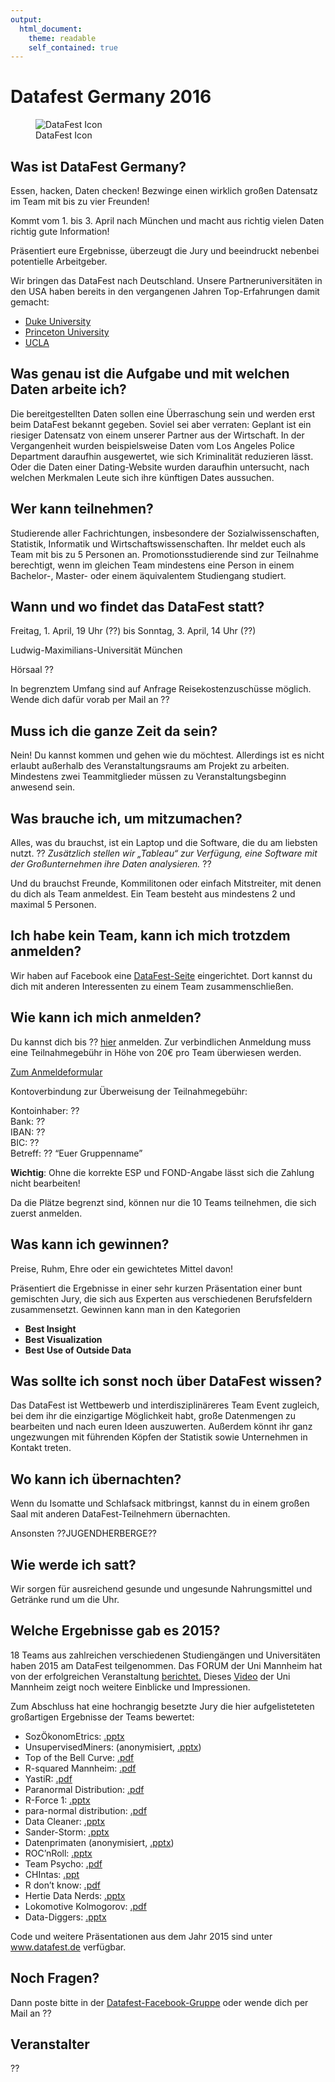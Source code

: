 ```yaml
---
output:
  html_document:
    theme: readable
    self_contained: true
---
```


# Datafest Germany 2016

![DataFest Icon](files/Datafest_01_150304_small.jpg)

## Was ist DataFest Germany? 

Essen, hacken, Daten checken! Bezwinge einen wirklich großen Datensatz im Team mit bis zu vier Freunden! 

Kommt vom 1. bis 3. April nach München und macht aus richtig vielen Daten richtig gute Information! 

Präsentiert eure Ergebnisse, überzeugt die Jury und beeindruckt nebenbei potentielle Arbeitgeber.

Wir bringen das DataFest nach Deutschland. Unsere Partneruniversitäten in den USA haben bereits in den vergangenen Jahren Top-Erfahrungen damit gemacht: 

- [Duke University](https://stat.duke.edu/datafest)
- [Princeton University](http://orfe.princeton.edu/datafest/)
- [UCLA](http://datafest.stat.ucla.edu/groups/datafest/)

## Was genau ist die Aufgabe und mit welchen Daten arbeite ich?

Die bereitgestellten Daten sollen eine Überraschung sein und werden erst beim DataFest bekannt gegeben. Soviel sei aber verraten: Geplant ist ein riesiger Datensatz von einem unserer Partner aus der Wirtschaft. In der Vergangenheit wurden beispielsweise Daten vom Los Angeles Police Department daraufhin ausgewertet, wie sich Kriminalität reduzieren lässt. Oder die Daten einer Dating-Website wurden daraufhin untersucht, nach welchen Merkmalen Leute sich ihre künftigen Dates aussuchen.

## Wer kann teilnehmen?

Studierende aller Fachrichtungen, insbesondere der Sozialwissenschaften, Statistik, Informatik und Wirtschaftswissenschaften. Ihr meldet euch als Team mit bis zu 5 Personen an. Promotionsstudierende sind zur Teilnahme berechtigt, wenn im gleichen Team mindestens eine Person in einem Bachelor-,  Master- oder einem äquivalentem Studiengang studiert.

## Wann und wo findet das DataFest statt?

Freitag, 1. April, 19 Uhr (??)  bis Sonntag, 3. April, 14 Uhr (??)

Ludwig-Maximilians-Universität München

Hörsaal ??

In begrenztem Umfang sind auf Anfrage Reisekostenzuschüsse möglich. Wende dich dafür vorab
per Mail an ??

## Muss ich die ganze Zeit da sein?

Nein! Du kannst kommen und gehen wie du möchtest. Allerdings ist es nicht erlaubt außerhalb des Veranstaltungsraums am Projekt zu arbeiten. Mindestens zwei Teammitglieder müssen zu Veranstaltungsbeginn anwesend sein.

## Was brauche ich, um mitzumachen?

Alles, was du brauchst, ist ein Laptop und die Software, die du am liebsten nutzt. ?? _Zusätzlich stellen wir „Tableau“ zur Verfügung, eine Software mit der Großunternehmen ihre Daten analysieren._ ??

Und du brauchst Freunde, Kommilitonen oder einfach Mitstreiter, mit denen du dich als
Team anmeldest. Ein Team besteht aus mindestens 2 und maximal 5 Personen.

## Ich habe kein Team, kann ich mich trotzdem anmelden?

Wir haben auf Facebook eine [DataFest-Seite](https://www.facebook.com/groups/DataFestGermany/) eingerichtet. Dort kannst du dich mit anderen Interessenten zu einem Team zusammenschließen. 

## Wie kann ich mich anmelden?

Du kannst dich bis ?? [hier](https://docs.google.com/forms/d/1vlDa3gnup3qiFaEhJ5xOWNZ7Apn43h_3oIcxU1iGm48/viewform) anmelden. 
Zur verbindlichen Anmeldung muss eine Teilnahmegebühr in Höhe von 20€ pro Team überwiesen werden.

[Zum Anmeldeformular](https://docs.google.com/forms/d/1vlDa3gnup3qiFaEhJ5xOWNZ7Apn43h_3oIcxU1iGm48/viewform)

Kontoverbindung zur Überweisung der Teilnahmegebühr:

Kontoinhaber: ??  
Bank: ??  
IBAN: ??  
BIC: ??  
Betreff: ?? "Euer Gruppenname"

__Wichtig__: Ohne die korrekte ESP und FOND-Angabe lässt sich die Zahlung nicht bearbeiten!

Da die Plätze begrenzt sind, können nur die 10 Teams teilnehmen, die sich zuerst anmelden. 

## Was kann ich gewinnen?

Preise, Ruhm, Ehre oder ein gewichtetes Mittel davon! 

Präsentiert die Ergebnisse in einer sehr kurzen Präsentation einer bunt gemischten Jury, die sich aus Experten aus verschiedenen Berufsfeldern zusammensetzt. Gewinnen kann man in den Kategorien

- __Best Insight__
- __Best Visualization__
- __Best Use of Outside Data__
 
## Was sollte ich sonst noch über DataFest wissen?

Das DataFest ist Wettbewerb und interdisziplinäreres Team Event zugleich, bei dem ihr die einzigartige Möglichkeit habt, große Datenmengen zu bearbeiten und nach euren Ideen auszuwerten. Außerdem könnt ihr ganz ungezwungen mit führenden Köpfen der Statistik sowie Unternehmen in Kontakt treten.

## Wo kann ich übernachten?

Wenn du Isomatte und Schlafsack mitbringst, kannst du in einem großen Saal mit anderen DataFest-Teilnehmern übernachten.

Ansonsten  ??JUGENDHERBERGE?? 

## Wie werde ich satt?

Wir sorgen für ausreichend gesunde und ungesunde Nahrungsmittel und Getränke rund um die Uhr.

## Welche Ergebnisse gab es 2015?

18 Teams aus zahlreichen verschiedenen Studiengängen und Universitäten haben 2015 am DataFest teilgenommen. Das FORUM der Uni Mannheim hat von der erfolgreichen Veranstaltung [berichtet.](https://www.uni-mannheim.de/forum/campus_leben/Ausgabe_1_2015/Ein%20Fest%20der%20Daten/)
Dieses [Video](http://sswml.uni-mannheim.de/Teaching/DataFest%20Germany/P3_DataFest_v2_small_mp4.mp4) der Uni Mannheim zeigt noch weitere Einblicke und Impressionen.

Zum Abschluss hat eine hochrangig besetzte Jury die hier aufgelisteteten großartigen Ergebnisse der Teams bewertet:

- SozÖkonomEtrics: [.pptx](http://sswml.uni-mannheim.de/Teaching/DataFest%20Germany/01Soz%C3%96konomEtrics2.pptx)
- UnsupervisedMiners: (anonymisiert, [.pptx](http://sswml.uni-mannheim.de/Teaching/DataFest%20Germany/02_Anonymized_Unsupervised%20Miners%20-%20Presentation.pptx))
- Top of the Bell Curve: [.pdf](http://sswml.uni-mannheim.de/Teaching/DataFest%20Germany/03top-ofbellcurve.pdf)
- R-squared Mannheim: [.pdf](http://sswml.uni-mannheim.de/Teaching/DataFest%20Germany/04R-Squared%20Mannheim.pdf)
- YastiR: [.pdf](http://sswml.uni-mannheim.de/Teaching/DataFest%20Germany/05YastiR.pdf)
- Paranormal Distribution: [.pdf](http://sswml.uni-mannheim.de/Teaching/DataFest%20Germany/06ParanormalDistribution.pdf)
- R-Force 1: [.pptx](http://sswml.uni-mannheim.de/Teaching/DataFest%20Germany/07R-Force1.pptx)
- para-normal distribution: [.pdf](http://sswml.uni-mannheim.de/Teaching/DataFest%20Germany/08para-normal%20distribution.pdf)
- Data Cleaner:  [.pptx](http://sswml.uni-mannheim.de/Teaching/DataFest%20Germany/09Pr%C3%A4sentation_DataCleaner.pptx)
- Sander-Storm: [.pptx](http://sswml.uni-mannheim.de/Teaching/DataFest%20Germany/10SanderStorm.pptx) 
- Datenprimaten (anonymisiert, [.pptx](http://sswml.uni-mannheim.de/Teaching/DataFest%20Germany/11_Anonymized_Datenprimaten.pptx)) 
- ROC'nRoll: [.pptx](http://sswml.uni-mannheim.de/Teaching/DataFest%20Germany/12ROCnRoll.pptx)
- Team Psycho: [.pdf](http://sswml.uni-mannheim.de/Teaching/DataFest%20Germany/13Team%20Psycho.pdf) 
- CHIntas: [.ppt](http://sswml.uni-mannheim.de/Teaching/DataFest%20Germany/14CHIntas_Pr%C3%A4sentation.ppt) 
- R don't know: [.pdf](http://sswml.uni-mannheim.de/Teaching/DataFest%20Germany/15Rdontknow.pdf) 
- Hertie Data Nerds: [.pptx](http://sswml.uni-mannheim.de/Teaching/DataFest%20Germany/16HertieDataNerds_DF2015DE.pptx)  
- Lokomotive Kolmogorov: [.pdf](http://sswml.uni-mannheim.de/Teaching/DataFest%20Germany/17Lokomotive%20Kolmogorov.pdf) 
- Data-Diggers: [.pptx](http://sswml.uni-mannheim.de/Teaching/DataFest%20Germany/18Data-Digger.pptx) 
 
Code und weitere Präsentationen aus dem Jahr 2015 sind unter [www.datafest.de](http://www.datafest.de/) verfügbar.


## Noch Fragen?

Dann poste bitte in der [Datafest-Facebook-Gruppe](https://www.facebook.com/groups/DataFestGermany/) oder wende dich per Mail an ??


## Veranstalter

??
